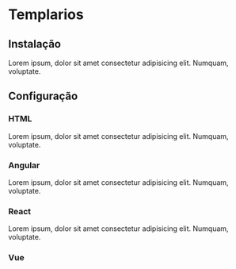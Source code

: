 
<Meta title="Templarios/Usage" />

# Templarios

## Instalação

Lorem ipsum, dolor sit amet consectetur adipisicing elit. Numquam, voluptate.

## Configuração

### HTML

Lorem ipsum, dolor sit amet consectetur adipisicing elit. Numquam, voluptate.

### Angular

Lorem ipsum, dolor sit amet consectetur adipisicing elit. Numquam, voluptate.

### React

Lorem ipsum, dolor sit amet consectetur adipisicing elit. Numquam, voluptate.

### Vue
